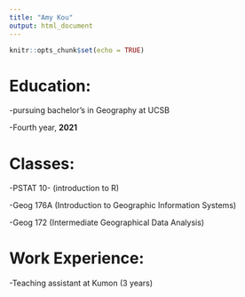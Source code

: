 ```yaml
---
title: "Amy Kou"
output: html_document
---
```


```r
knitr::opts_chunk$set(echo = TRUE)
```
# Education:
-pursuing bachelor's in Geography at UCSB

-Fourth year, **2021**

# Classes:

-PSTAT 10- (introduction to R)

-Geog 176A (Introduction to Geographic Information Systems)

-Geog 172 (Intermediate Geographical Data Analysis)

# Work Experience:

-Teaching assistant at Kumon (3 years)

